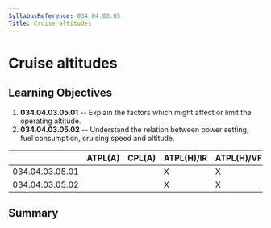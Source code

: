 ```yaml
---
SyllabusReference: 034.04.03.05
Title: Cruise altitudes
---
```


# Cruise altitudes

## Learning Objectives

1.  **034.04.03.05.01** -- Explain the factors which might affect or limit the
    operating altitude.
2.  **034.04.03.05.02** -- Understand the relation between power setting, fuel
    consumption, cruising speed and altitude.

|                 | ATPL(A) | CPL(A) | ATPL(H)/IR | ATPL(H)/VFR | CPL(H) | IR  | CBIR(A) |
| --------------- | ------- | ------ | ---------- | ----------- | ------ | --- | ------- |
| 034.04.03.05.01 |         |        | X          | X           |        |     |         |
| 034.04.03.05.02 |         |        | X          | X           |        |     |         |

## Summary
